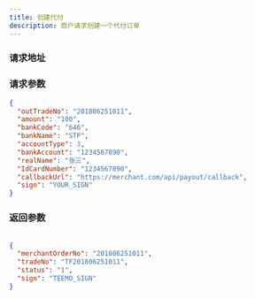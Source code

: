 ```yaml
---
title: 创建代付
description: 商户请求创建一个代付订单
---
```



### 请求地址

<ReqAddr method="POST" url="/api/pay/payout/create/v1" />

### 请求参数

<Table
  thead={["字段", "类型", "必需", "长度", "描述"]}
  tbody={[
    ["merchantOrderNo", "String", "yes", "32","商户订单号"],
    ["amount", "String", "yes", "20","代付金额(比索)"],
    ["bankCode", "String", "yes", "50", "银行编码"],
    ["bankName", "String", "yes", "50", "银行名称"],
    ["accountType", "int", "yes", "", "账户类型 3-借记卡 40-clabe"],
    ["bankAccount", "String", "yes", "50", "收款账号"],
    ["realName", "String", "yes", "40", "客户姓名"],
    ["IdCardNumber", "String", "yes", "50", "收款人ID号码"],
    ["callbackUrl", "String", "no", "200", "代付回调地址，若不传, 则以商户配置为准"],
    ["sign", "String", "yes", "","签名"],
  ]}
/>

```json title=请求示例
{
  "outTradeNo": "201806251011",
  "amount": "100",
  "bankCode": "646",
  "bankName": "STP",
  "accountType": 3,
  "bankAccount": "1234567890",
  "realName": "张三",
  "IdCardNumber": "1234567890",
  "callbackUrl": "https://merchant.com/api/payout/callback",
  "sign": "YOUR_SIGN"
}
```

### 返回参数

<Table
  thead={["字段", "类型", "必需", "描述"]}
  tbody={[
    ["merchantOrderNo", "String", "yes", "商户订单号(Max leng 32)"],
    ["tradeNo", "String", "yes", "平台订单号"],
    ["status", "String", "yes", "1-支付中 3-失败(可以重新发起)"],
    ["sign", "String", "yes", "签名"],
  ]}
/>

```json title=返回示例
{
  "merchantOrderNo": "201806251011",
  "tradeNo": "TF201806251011",
  "status": "1",
  "sign": "TEEMO_SIGN"
}
```
